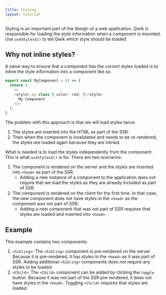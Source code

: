 ```yaml
---
title: Styling
layout: tutorial
---
```


Styling is an important part of the design of a web application. Qwik is responsible for loading the style information when a component is mounted.  Use `useStyles$()` to tell Qwik which style should be loaded.

## Why not inline styles?

A naive way to ensure that a component has the correct styles loaded is to inline the style information into a component like so.

```typescript
export const MyComponent = () => {
  return (
    <>
    <style>.my-class { color: red; }</style>
      My Component
    </>
  );
}
```

The problem with this approach is that we will load styles twice. 
1. The styles are inserted into the HTML as part of the SSR.
2. Then when the component is invalidated and needs to be re-rendered, the styles are loaded again because they are inlined.

What is needed is to load the styles independently from the component. This is what `useStyles$()` is for. There are two scenarios:
1. The component is rendered on the server and the styles are inserted into `<head>` as part of the SSR.
   - Adding a new instance of a component to the application does not require that we load the styles as they are already included as part of SSR.
2. The component is rendered on the client for the first time. In that case, the new component does not have styles in the `<head>` as the component was not part of SSR.
   - Adding a new component that was not part of SSR requires that styles are loaded and inserted into `<head>`.


  ## Example
  
  This example contains two components:
  1. `<Sibling>`: The `<Sibling>` component is pre-rendered on the server. Because it is pre-rendered, it has styles in the `<head>` as it was part of SSR. Adding additional `<Sibling>` components does not require any styles to be loaded.
  2. `<Child>`: The `<Child>` component can be added by clicking the `toggle` button. Because it was not part of the SSR pre-rendered, it does not have styles in the `<head>`. Toggling `<Child>` requires that styles are loaded.